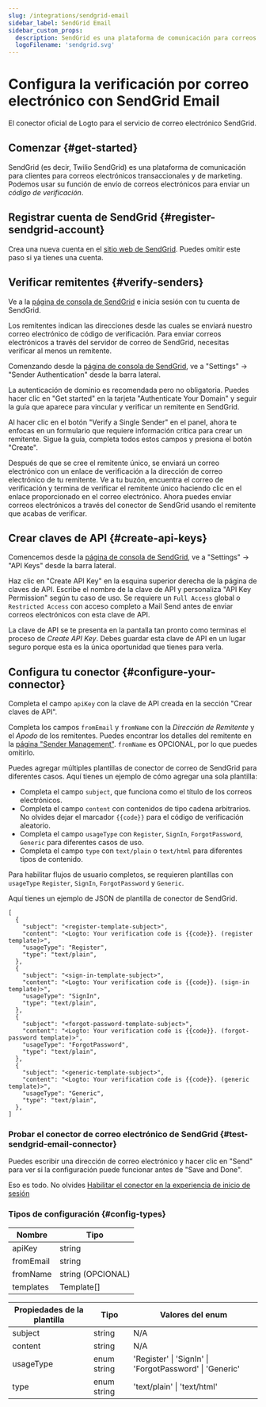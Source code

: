 ```yaml
---
slug: /integrations/sendgrid-email
sidebar_label: SendGrid Email
sidebar_custom_props:
  description: SendGrid es una plataforma de comunicación para correos electrónicos transaccionales y de marketing.
  logoFilename: 'sendgrid.svg'
---
```



# Configura la verificación por correo electrónico con SendGrid Email

El conector oficial de Logto para el servicio de correo electrónico SendGrid.

<GuideTip />

## Comenzar \{#get-started}

SendGrid (es decir, Twilio SendGrid) es una plataforma de comunicación para clientes para correos electrónicos transaccionales y de marketing. Podemos usar su función de envío de correos electrónicos para enviar un _código de verificación_.

## Registrar cuenta de SendGrid \{#register-sendgrid-account}

Crea una nueva cuenta en el [sitio web de SendGrid](https://app.sendgrid.com/). Puedes omitir este paso si ya tienes una cuenta.

## Verificar remitentes \{#verify-senders}

Ve a la [página de consola de SendGrid](https://app.sendgrid.com/) e inicia sesión con tu cuenta de SendGrid.

Los remitentes indican las direcciones desde las cuales se enviará nuestro correo electrónico de código de verificación. Para enviar correos electrónicos a través del servidor de correo de SendGrid, necesitas verificar al menos un remitente.

Comenzando desde la [página de consola de SendGrid](https://app.sendgrid.com/), ve a "Settings" -> "Sender Authentication" desde la barra lateral.

La autenticación de dominio es recomendada pero no obligatoria. Puedes hacer clic en "Get started" en la tarjeta "Authenticate Your Domain" y seguir la guía que aparece para vincular y verificar un remitente en SendGrid.

Al hacer clic en el botón "Verify a Single Sender" en el panel, ahora te enfocas en un formulario que requiere información crítica para crear un remitente. Sigue la guía, completa todos estos campos y presiona el botón "Create".

Después de que se cree el remitente único, se enviará un correo electrónico con un enlace de verificación a la dirección de correo electrónico de tu remitente. Ve a tu buzón, encuentra el correo de verificación y termina de verificar el remitente único haciendo clic en el enlace proporcionado en el correo electrónico. Ahora puedes enviar correos electrónicos a través del conector de SendGrid usando el remitente que acabas de verificar.

## Crear claves de API \{#create-api-keys}

Comencemos desde la [página de consola de SendGrid](https://app.sendgrid.com/), ve a "Settings" -> "API Keys" desde la barra lateral.

Haz clic en "Create API Key" en la esquina superior derecha de la página de claves de API. Escribe el nombre de la clave de API y personaliza "API Key Permission" según tu caso de uso. Se requiere un `Full Access` global o `Restricted Access` con acceso completo a Mail Send antes de enviar correos electrónicos con esta clave de API.

La clave de API se te presenta en la pantalla tan pronto como terminas el proceso de _Create API Key_. Debes guardar esta clave de API en un lugar seguro porque esta es la única oportunidad que tienes para verla.

## Configura tu conector \{#configure-your-connector}

Completa el campo `apiKey` con la clave de API creada en la sección "Crear claves de API".

Completa los campos `fromEmail` y `fromName` con la _Dirección de Remitente_ y el _Apodo_ de los remitentes. Puedes encontrar los detalles del remitente en la [página "Sender Management"](https://mc.sendgrid.com/senders). `fromName` es OPCIONAL, por lo que puedes omitirlo.

Puedes agregar múltiples plantillas de conector de correo de SendGrid para diferentes casos. Aquí tienes un ejemplo de cómo agregar una sola plantilla:

- Completa el campo `subject`, que funciona como el título de los correos electrónicos.
- Completa el campo `content` con contenidos de tipo cadena arbitrarios. No olvides dejar el marcador `{{code}}` para el código de verificación aleatorio.
- Completa el campo `usageType` con `Register`, `SignIn`, `ForgotPassword`, `Generic` para diferentes casos de uso.
- Completa el campo `type` con `text/plain` o `text/html` para diferentes tipos de contenido.

Para habilitar flujos de usuario completos, se requieren plantillas con `usageType` `Register`, `SignIn`, `ForgotPassword` y `Generic`.

Aquí tienes un ejemplo de JSON de plantilla de conector de SendGrid.

```jsonc
[
  {
    "subject": "<register-template-subject>",
    "content": "<Logto: Your verification code is {{code}}. (register template)>",
    "usageType": "Register",
    "type": "text/plain",
  },
  {
    "subject": "<sign-in-template-subject>",
    "content": "<Logto: Your verification code is {{code}}. (sign-in template)>",
    "usageType": "SignIn",
    "type": "text/plain",
  },
  {
    "subject": "<forgot-password-template-subject>",
    "content": "<Logto: Your verification code is {{code}}. (forgot-password template)>",
    "usageType": "ForgotPassword",
    "type": "text/plain",
  },
  {
    "subject": "<generic-template-subject>",
    "content": "<Logto: Your verification code is {{code}}. (generic template)>",
    "usageType": "Generic",
    "type": "text/plain",
  },
]
```

### Probar el conector de correo electrónico de SendGrid \{#test-sendgrid-email-connector}

Puedes escribir una dirección de correo electrónico y hacer clic en "Send" para ver si la configuración puede funcionar antes de "Save and Done".

Eso es todo. No olvides [Habilitar el conector en la experiencia de inicio de sesión](/connectors/email-connectors/#enable-email-sign-up-or-sign-in)

### Tipos de configuración \{#config-types}

| Nombre    | Tipo              |
| --------- | ----------------- |
| apiKey    | string            |
| fromEmail | string            |
| fromName  | string (OPCIONAL) |
| templates | Template[]        |

| Propiedades de la plantilla | Tipo        | Valores del enum                                        |
| --------------------------- | ----------- | ------------------------------------------------------- |
| subject                     | string      | N/A                                                     |
| content                     | string      | N/A                                                     |
| usageType                   | enum string | 'Register' \| 'SignIn' \| 'ForgotPassword' \| 'Generic' |
| type                        | enum string | 'text/plain' \| 'text/html'                             |
